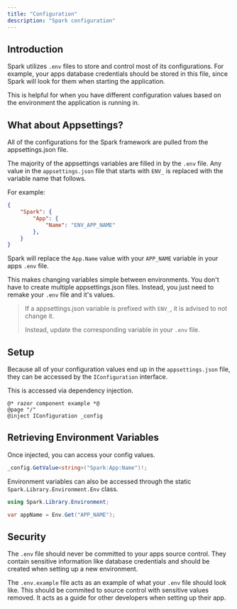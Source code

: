 ```yaml
---
title: "Configuration"
description: "Spark configuration"
---
```


## Introduction

Spark utilizes `.env` files to store and control most of its configurations. For example, your apps database credentials should be stored in this file, since Spark will look for them when starting the application.

This is helpful for when you have different configuration values based on the environment the application is running in.

## What about Appsettings?
All of the configurations for the Spark framework are pulled from the appsettings.json file.

The majority of the appsettings variables are filled in by the `.env` file. Any value in the `appsettings.json` file that starts with `ENV_` is replaced with the variable name that follows.

For example:
```json
{
    "Spark": {
        "App": {
            "Name": "ENV_APP_NAME"
        },
    }
}
```
Spark will replace the `App.Name` value with your `APP_NAME` variable in your apps `.env` file.

This makes changing variables simple between environments. You don't have to create multiple appsettings.json files. Instead, you just need to remake your `.env` file and it's values.

>
> If a appsettings.json variable is prefixed with `ENV_`, it is advised to not change it. 
>
> Instead, update the corresponding variable in your `.env` file.
>

## Setup
Because all of your configuration values end up in the `appsettings.json` file, they can be accessed by the `IConfiguration` interface.

This is accessed via dependency injection.
```razor
@* razor component example *@
@page "/"
@inject IConfiguration _config
```

## Retrieving Environment Variables
Once injected, you can access your config values.
```csharp
_config.GetValue<string>("Spark:App:Name")!;
```

Environment variables can also be accessed through the static `Spark.Library.Environment.Env` class.
```csharp
using Spark.Library.Environment;

var appName = Env.Get("APP_NAME");
```

## Security
The `.env` file should never be committed to your apps source control. They contain sensitive information like database credentials and should be created when setting up a new environment.

The `.env.example` file acts as an example of what your `.env` file should look like. This should be commited to source control with sensitive values removed. It acts as a guide for other developers when setting up their app.
